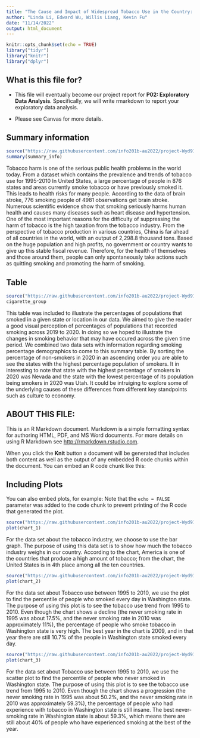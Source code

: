 ```yaml
---
title: "The Cause and Impact of Widespread Tobacco Use in the Country: Project Proposal"
author: "Linda Li, Edward Wu, Willis Liang, Kevin Fu"
date: "11/14/2022"
output: html_document
---
```


```r
knitr::opts_chunk$set(echo = TRUE)
library("tidyr")
library("knitr")
library("dplyr")
```

## What is this file for?

* This file will eventually become our project report for **P02: Exploratory Data Analysis**. Specifically, we will write rmarkdown to report your exploratory data analysis.

* Please see Canvas for more details.

## Summary information
```r
source("https://raw.githubusercontent.com/info201b-au2022/project-Wyd912263554/main/source/Summary.R")
summary(summary_info)
```

Tobacco harm is one of the serious public health problems in the world today. From a dataset which contains the prevalence and trends of tobacco use for 1995-2010 In United States, a large percentage of people in 876 states and areas currently smoke tobacco or have previously smoked it. This leads to health risks for many people. According to the data of brain stroke, 776 smoking people of 4981 observations get brain stroke. Numerous scientific evidence show that smoking seriously harms human health and causes many diseases such as heart disease and hypertension. One of the most important reasons for the difficulty of suppressing the harm of tobacco is the high taxation from the tobacco industry. From the perspective of tobacco production in various countries, China is far ahead of all countries in the world, with an output of 2,298.8 thousand tons. Based on the huge population and high profits, no government or country wants to give up this stable fiscal revenue. Therefore, for the health of themselves and those around them, people can only spontaneously take actions such as quitting smoking and promoting the harm of smoking.

## Table
```r
source("https://raw.githubusercontent.com/info201b-au2022/project-Wyd912263554/main/source/Table.R")
cigarette_group
```

This table was included to illustrate the percentages of populations that smoked in a given state or location in our data. We aimed to give the reader a good  visual perception of percentages of populations that recorded smoking across 2019 to 2020. In doing so we hoped to illustrate the changes in smoking behavior that may have occured across the given time period. We combined two data sets with information regarding smoking percentage demographics to come to this summary table. By sorting the percentage of non-smokers in 2020 in an ascending order you are able to see the states with the highest percentage population of smokers. It in interesting to note that state
with the highest percentage of smokers in 2020 was Nevada and the state with the lowest percentage
of its population being smokers in 2020 was Utah. It could be intruiging to explore some of the 
underlying causes of these differences from different key standpoints such as culture to economy.

## ABOUT THIS FILE: 

This is an R Markdown document. Markdown is a simple formatting syntax for authoring HTML, PDF, and MS Word documents. For more details on using R Markdown see <http://rmarkdown.rstudio.com>.

When you click the **Knit** button a document will be generated that includes both content as well as the output of any embedded R code chunks within the document. You can embed an R code chunk like this:


## Including Plots

You can also embed plots, for example: Note that the `echo = FALSE` parameter was added to the code chunk to prevent printing of the R code that generated the plot.

```r
source("https://raw.githubusercontent.com/info201b-au2022/project-Wyd912263554/main/source/Chart%201.R")
plot(chart_1)
```

For the data set about the tobacco industry, we choose to use the bar graph. The purpose of using this data set is to show how much the tobacco industry weighs in our country. According to the chart, America is one of the countries that produce a high amount of tobacco; from the chart, the United States is in 4th place among all the ten countries. 

```r
source("https://raw.githubusercontent.com/info201b-au2022/project-Wyd912263554/main/source/Chart%202.R")
plot(chart_2)
```

For the data set about Tobacco use between 1995 to 2010, we use the plot to find the percentile of people who smoked every day in Washington state. The purpose of using this plot is to see the tobacco use trend from 1995 to 2010. Even though the chart shows a decline (the never smoking rate in 1995 was about 17.5%, and the never smoking rate in 2010 was approximately 11%), the percentage of people who smoke tobacco in Washington state is very high. The best year in the chart is 2009, and in that year there are still 10.7% of the people in Washington state smoked every day.

```r
source("https://raw.githubusercontent.com/info201b-au2022/project-Wyd912263554/main/source/Chart%203.R")
plot(chart_3)
```

For the data set about Tobacco use between 1995 to 2010, we use the scatter plot to find the percentile of people who never smoked in Washington state. The purpose of using this plot is to see the tobacco use trend from 1995 to 2010. Even though the chart shows a progression (the never smoking rate in 1995 was about 50.2%, and the never smoking rate in 2010 was approximately 59.3%), the percentage of people who had experience with tobacco in Washington state is still insane. The best never-smoking rate in Washington state is about 59.3%, which means there are still about 40% of people who have experienced smoking at the best of the year. 
